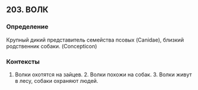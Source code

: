 ## 203. ВОЛК
### Определение
Крупный дикий представитель семейства псовых (Canidae), близкий родственник собаки. (Concepticon)

### Контексты
1. Волки охотятся на зайцев. 2. Волки похожи на собак. 3. Волки живут в лесу, собаки охраняют людей.

